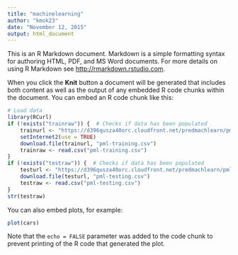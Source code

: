 ```yaml
---
title: "machinelearning"
author: "kmok23"
date: "November 12, 2015"
output: html_document
---
```


This is an R Markdown document. Markdown is a simple formatting syntax for authoring HTML, PDF, and MS Word documents. For more details on using R Markdown see <http://rmarkdown.rstudio.com>.

When you click the **Knit** button a document will be generated that includes both content as well as the output of any embedded R code chunks within the document. You can embed an R code chunk like this:

```r
# Load data
library(RCurl)
if (!exists("trainraw")) {  # Checks if data has been populated
    trainurl <- "https://d396qusza40orc.cloudfront.net/predmachlearn/pml-training.csv"
    setInternet2(use = TRUE)
    download.file(trainurl, "pml-training.csv")
    trainraw <- read.csv("pml-training.csv")
}
if (!exists("testraw")) {  # Checks if data has been populated
    testurl <- "https://d396qusza40orc.cloudfront.net/predmachlearn/pml-testing.csv"
    download.file(testurl, "pml-testing.csv")
    testraw <- read.csv("pml-testing.csv")
}
str(testraw)
```

You can also embed plots, for example:

```r
plot(cars)
```

Note that the `echo = FALSE` parameter was added to the code chunk to prevent printing of the R code that generated the plot.
